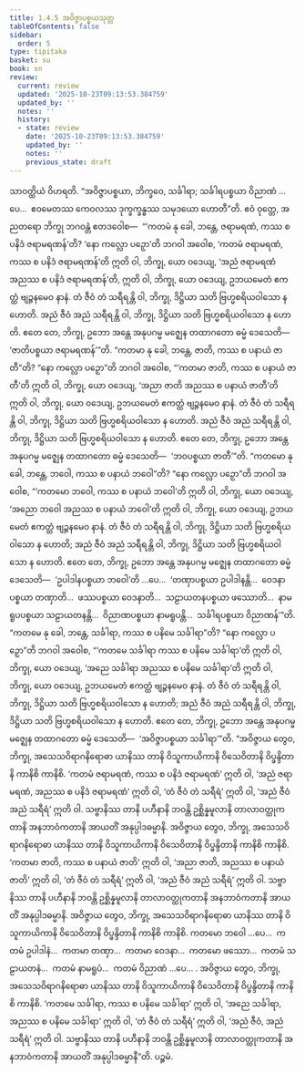 ```yaml
---
title: 1.4.5 အဝိဇ္ဇာပစ္စယသုတ္တ
tableOfContents: false
sidebar:
  order: 5
type: tipitaka
basket: su
book: sn
review:
  current: review
  updated: '2025-10-23T09:13:53.384759'
  updated_by: ''
  notes: ''
  history:
  - state: review
    date: '2025-10-23T09:13:53.384759'
    updated_by: ''
    notes: ''
    previous_state: draft
---
```



<ReviewStatus review={frontmatter.review} showDetails={true} />

<HypothesisAnnotation frontmatter={frontmatter} />

<DynamicBreadcrumb />

<Division number="35" book="sn" e="ch" v="18" p="284">

<Paragraph number="260" book="sn">
သာဝတ္ထိယံ ဝိဟရတိ. “အဝိဇ္ဇာပစ္စယာ, ဘိက္ခဝေ, သင်္ခါရာ; သင်္ခါရပစ္စယာ ဝိညာဏံ …ပေ…  ဧဝမေတဿ ကေဝလဿ ဒုက္ခက္ခန္ဓဿ သမုဒယော ဟောတီ”တိ. ဧဝံ ဝုတ္တေ, အညတရော ဘိက္ခု ဘဂဝန္တံ ဧတဒဝေါစ—  “‘ကတမံ နု ခေါ, ဘန္တေ, ဇရာမရဏံ, ကဿ စ ပနိဒံ ဇရာမရဏန်’တိ? ‘နော ကလ္လော ပဉှော’တိ ဘဂဝါ အဝေါစ, ‘ကတမံ ဇရာမရဏံ, ကဿ စ ပနိဒံ ဇရာမရဏန်’တိ ဣတိ ဝါ, ဘိက္ခု, ယော ဝဒေယျ, ‘အညံ ဇရာမရဏံ အညဿ စ ပနိဒံ ဇရာမရဏန်’တိ, ဣတိ ဝါ, ဘိက္ခု, ယော ဝဒေယျ, ဥဘယမေတံ ဧကတ္ထံ ဗျဉ္ဇနမေဝ နာနံ. တံ ဇီဝံ တံ သရီရန္တိ ဝါ, ဘိက္ခု, ဒိဋ္ဌိယာ သတိ ဗြဟ္မစရိယဝါသော န ဟောတိ. အညံ ဇီဝံ အညံ သရီရန္တိ ဝါ, ဘိက္ခု, ဒိဋ္ဌိယာ သတိ ဗြဟ္မစရိယဝါသော န ဟောတိ. ဧတေ တေ, ဘိက္ခု, ဥဘော အန္တေ အနုပဂမ္မ မဇ္ဈေန တထာဂတော ဓမ္မံ ဒေသေတိ—  ‘ဇာတိပစ္စယာ ဇရာမရဏန်’”တိ.
</Paragraph>

<Paragraph number="261" book="sn">
“ကတမာ နု ခေါ, ဘန္တေ, ဇာတိ, ကဿ စ ပနာယံ ဇာတီ”တိ? “နော ကလ္လော ပဉှော”တိ ဘဂဝါ အဝေါစ, “‘ကတမာ ဇာတိ, ကဿ စ ပနာယံ ဇာတီ’တိ ဣတိ ဝါ, ဘိက္ခု, ယော ဝဒေယျ, ‘အညာ ဇာတိ အညဿ စ ပနာယံ ဇာတီ’တိ ဣတိ ဝါ, ဘိက္ခု, ယော ဝဒေယျ, ဥဘယမေတံ ဧကတ္ထံ ဗျဉ္ဇနမေဝ နာနံ. တံ ဇီဝံ တံ သရီရန္တိ ဝါ, ဘိက္ခု, ဒိဋ္ဌိယာ သတိ ဗြဟ္မစရိယဝါသော န ဟောတိ. အညံ ဇီဝံ အညံ သရီရန္တိ ဝါ, ဘိက္ခု, ဒိဋ္ဌိယာ သတိ ဗြဟ္မစရိယဝါသော န ဟောတိ. ဧတေ တေ, ဘိက္ခု, ဥဘော အန္တေ အနုပဂမ္မ မဇ္ဈေန တထာဂတော ဓမ္မံ ဒေသေတိ—  ‘ဘဝပစ္စယာ ဇာတီ’”တိ.
</Paragraph>

<Paragraph number="262" book="sn">
“ကတမော နု ခေါ, ဘန္တေ, ဘဝေါ, ကဿ စ ပနာယံ ဘဝေါ”တိ? “နော ကလ္လော ပဉှော”တိ ဘဂဝါ အဝေါစ, “‘ကတမော ဘဝေါ, ကဿ စ ပနာယံ ဘဝေါ’တိ ဣတိ ဝါ, ဘိက္ခု, ယော ဝဒေယျ, ‘အညော ဘဝေါ အညဿ စ ပနာယံ ဘဝေါ’တိ ဣတိ ဝါ, ဘိက္ခု, ယော ဝဒေယျ, ဥဘယမေတံ ဧကတ္ထံ ဗျဉ္ဇနမေဝ နာနံ. တံ ဇီဝံ တံ သရီရန္တိ ဝါ, ဘိက္ခု, ဒိဋ္ဌိယာ သတိ ဗြဟ္မစရိယဝါသော န ဟောတိ; အညံ ဇီဝံ အညံ သရီရန္တိ ဝါ, ဘိက္ခု, ဒိဋ္ဌိယာ သတိ ဗြဟ္မစရိယဝါသော န ဟောတိ. ဧတေ တေ, ဘိက္ခု, ဥဘော အန္တေ အနုပဂမ္မ မဇ္ဈေန တထာဂတော ဓမ္မံ ဒေသေတိ—  ‘ဥပါဒါနပစ္စယာ ဘဝေါ’တိ …ပေ…  ‘တဏှာပစ္စယာ ဥပါဒါနန္တိ…  ဝေဒနာပစ္စယာ တဏှာတိ…  ဖဿပစ္စယာ ဝေဒနာတိ…  သဠာယတနပစ္စယာ ဖဿောတိ…  နာမရူပပစ္စယာ သဠာယတနန္တိ…  ဝိညာဏပစ္စယာ နာမရူပန္တိ…  သင်္ခါရပစ္စယာ ဝိညာဏန်’”တိ.
</Paragraph>

<Paragraph number="263" book="sn">
“ကတမေ နု ခေါ, ဘန္တေ, သင်္ခါရာ, ကဿ စ ပနိမေ သင်္ခါရာ”တိ? “နော ကလ္လော ပဉှော”တိ ဘဂဝါ အဝေါစ, “‘ကတမေ သင်္ခါရာ ကဿ စ ပနိမေ သင်္ခါရာ’တိ ဣတိ ဝါ, ဘိက္ခု, ယော ဝဒေယျ, ‘အညေ သင်္ခါရာ အညဿ စ ပနိမေ သင်္ခါရာ’တိ ဣတိ ဝါ, ဘိက္ခု, ယော ဝဒေယျ, ဥဘယမေတံ ဧကတ္ထံ ဗျဉ္ဇနမေဝ နာနံ. တံ ဇီဝံ တံ သရီရန္တိ ဝါ, ဘိက္ခု, ဒိဋ္ဌိယာ သတိ ဗြဟ္မစရိယဝါသော န ဟောတိ; အညံ ဇီဝံ အညံ သရီရန္တိ ဝါ, ဘိက္ခု, ဒိဋ္ဌိယာ သတိ ဗြဟ္မစရိယဝါသော န ဟောတိ. ဧတေ တေ, ဘိက္ခု, ဥဘော အန္တေ အနုပဂမ္မ မဇ္ဈေန တထာဂတော ဓမ္မံ ဒေသေတိ—  ‘အဝိဇ္ဇာပစ္စယာ သင်္ခါရာ’”တိ.
</Paragraph>

<Paragraph number="264" book="sn">
“အဝိဇ္ဇာယ တွေဝ, ဘိက္ခု, အသေသဝိရာဂနိရောဓာ ယာနိဿ တာနိ ဝိသူကာယိကာနိ ဝိသေဝိတာနိ ဝိပ္ဖန္ဒိတာနိ ကာနိစိ ကာနိစိ. ‘ကတမံ ဇရာမရဏံ, ကဿ စ ပနိဒံ ဇရာမရဏံ’ ဣတိ ဝါ, ‘အညံ ဇရာမရဏံ, အညဿ စ ပနိဒံ ဇရာမရဏံ’ ဣတိ ဝါ, ‘တံ ဇီဝံ တံ သရီရံ’ ဣတိ ဝါ, ‘အညံ ဇီဝံ အညံ သရီရံ’ ဣတိ ဝါ. သဗ္ဗာနိဿ တာနိ ပဟီနာနိ ဘဝန္တိ ဥစ္ဆိန္နမူလာနိ တာလာဝတ္ထုကတာနိ အနဘာဝံကတာနိ အာယတိံ အနုပ္ပါဒဓမ္မာနိ.
</Paragraph>

<Paragraph number="265" book="sn">
အဝိဇ္ဇာယ တွေဝ, ဘိက္ခု, အသေသဝိရာဂနိရောဓာ ယာနိဿ တာနိ ဝိသူကာယိကာနိ ဝိသေဝိတာနိ ဝိပ္ဖန္ဒိတာနိ ကာနိစိ ကာနိစိ. ‘ကတမာ ဇာတိ, ကဿ စ ပနာယံ ဇာတိ’ ဣတိ ဝါ, ‘အညာ ဇာတိ, အညဿ စ ပနာယံ ဇာတိ’ ဣတိ ဝါ, ‘တံ ဇီဝံ တံ သရီရံ’ ဣတိ ဝါ, ‘အညံ ဇီဝံ အညံ သရီရံ’ ဣတိ ဝါ. သဗ္ဗာနိဿ တာနိ ပဟီနာနိ ဘဝန္တိ ဥစ္ဆိန္နမူလာနိ တာလာဝတ္ထုကတာနိ အနဘာဝံကတာနိ အာယတိံ အနုပ္ပါဒဓမ္မာနိ.
</Paragraph>

<Paragraph number="266" book="sn">
အဝိဇ္ဇာယ တွေဝ, ဘိက္ခု, အသေသဝိရာဂနိရောဓာ ယာနိဿ တာနိ ဝိသူကာယိကာနိ ဝိသေဝိတာနိ ဝိပ္ဖန္ဒိတာနိ ကာနိစိ ကာနိစိ. ကတမော ဘဝေါ …ပေ…  ကတမံ ဥပါဒါနံ…  ကတမာ တဏှာ…  ကတမာ ဝေဒနာ…  ကတမော ဖဿော…  ကတမံ သဠာယတနံ…  ကတမံ နာမရူပံ…  ကတမံ ဝိညာဏံ …ပေ… .
</Paragraph>

<Paragraph number="267" book="sn">
အဝိဇ္ဇာယ တွေဝ, ဘိက္ခု, အသေသဝိရာဂနိရောဓာ ယာနိဿ တာနိ ဝိသူကာယိကာနိ ဝိသေဝိတာနိ ဝိပ္ဖန္ဒိတာနိ ကာနိစိ ကာနိစိ. ‘ကတမေ သင်္ခါရာ, ကဿ စ ပနိမေ သင်္ခါရာ’ ဣတိ ဝါ, ‘အညေ သင်္ခါရာ, အညဿ စ ပနိမေ သင်္ခါရာ’ ဣတိ ဝါ, ‘တံ ဇီဝံ တံ သရီရံ’ ဣတိ ဝါ, ‘အညံ ဇီဝံ, အညံ သရီရံ’ ဣတိ ဝါ. သဗ္ဗာနိဿ တာနိ ပဟီနာနိ ဘဝန္တိ ဥစ္ဆိန္နမူလာနိ တာလာဝတ္ထုကတာနိ အနဘာဝံကတာနိ အာယတိံ အနုပ္ပါဒဓမ္မာနီ”တိ.

</Paragraph>
</Division>

<Paragraph number="268" type="center" book="sn">
ပဉ္စမံ.
</Paragraph>